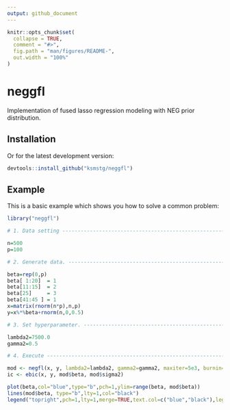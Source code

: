 ```yaml
---
output: github_document
---
```


<!-- README.md is generated from README.Rmd. Please edit that file -->

```r
knitr::opts_chunk$set(
  collapse = TRUE,
  comment = "#>",
  fig.path = "man/figures/README-",
  out.width = "100%"
)
```
# neggfl

Implementation of fused lasso regression modeling with NEG prior distribution.

## Installation

Or for the latest development version:

``` r
devtools::install_github("ksmstg/neggfl") 
```

## Example

This is a basic example which shows you how to solve a common problem:

```r
library("neggfl")

# 1. Data setting ---------------------------------------------------------

n=500
p=100

# 2. Generate data. -------------------------------------------------------

beta=rep(0,p)
beta[ 1:20]  = 1
beta[11:15]  = 2
beta[25]     = 3
beta[41:45 ] = 1
x=matrix(rnorm(n*p),n,p)
y=x%*%beta+rnorm(n,0,0.5)

# 3. Set hyperparameter. --------------------------------------------------

lambda2=7500.0
gamma2=0.5

# 4. Execute --------------------------------------------------------------

mod <- negfl(x, y, lambda2=lambda2, gamma2=gamma2, maxiter=5e3, burnin=2e3)
ic <- ebic(x, y, mod$beta, mod$sigma2)

plot(beta,col="blue",type="b",pch=1,ylim=range(beta, mod$beta))
lines(mod$beta, type="b",lty=1,col="black")
legend("topright",pch=1,lty=1,merge=TRUE,text.col=c("blue","black"),legend=c("True","Fitted"))

```
